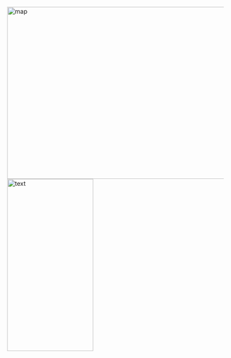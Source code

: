 
<br>
<br>
<br>
<br>
<br>


<img border="0" alt="map" src="ramen_rating_asia_square.png" width="600" height="400"><img border="0" alt="text" src="text1.png" width="200" height="400">